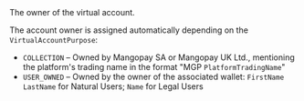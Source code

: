 <ResponseField name="AccountOwner" type="string"> 
The owner of the virtual account.

The account owner is assigned automatically depending on the `VirtualAccountPurpose`:
- `COLLECTION` – Owned by Mangopay SA or Mangopay UK Ltd., mentioning the platform's trading name in the format "MGP `PlatformTradingName`"
- `USER_OWNED` – Owned by the owner of the associated wallet: `FirstName` `LastName` for Natural Users; `Name` for Legal Users
</ResponseField>
